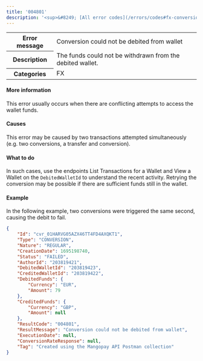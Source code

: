 ```yaml
---
title: '004801'  
description: '<sup>&#8249; [All error codes](/errors/codes#fx-conversions)</sup>'
---
```

  
<table>
    <tbody>
        <tr>
            <th class="header"><strong>Error message</strong></th>
            <td class="table-content">Conversion could not be debited from wallet</td>
        </tr>
        <tr>
            <th class="header"><strong>Description</strong></th>
            <td class="table-content">The funds could not be withdrawn from the debited wallet.</td>
        </tr>
        <tr>
            <th class="header"><strong>Categories</strong></th>
            <td class="table-content">  
<div class="label">FX</div>
</td>
        </tr>
    </tbody>
</table>  

#### More information  

This error usually occurs when there are conflicting attempts to access the wallet funds.  

#### Causes  

This error may be caused by two transactions attempted simultaneously (e.g. two conversions, a transfer and conversion).  

#### What to do  

In such cases, use the endpoints List Transactions for a Wallet and View a Wallet on the `DebitedWalletId` to understand the recent activity. Retrying the conversion may be possible if there are sufficient funds still in the wallet.  

#### Example  

In the following example, two conversions were triggered the same second, causing the debit to fail.   
```json API response - Create an Instant Conversion
{
    "Id": "cvr_01HARVG05AZX46TT4FD4AXQKT1",
    "Type": "CONVERSION",
    "Nature": "REGULAR",
    "CreationDate": 1695198740,
    "Status": "FAILED",
    "AuthorId": "203819421",
    "DebitedWalletId": "203819423",
    "CreditedWalletId": "203819422",
    "DebitedFunds": {
        "Currency": "EUR",
        "Amount": 79
    },
    "CreditedFunds": {
        "Currency": "GBP",
        "Amount": null
    },
    "ResultCode": "004801",
    "ResultMessage": "Conversion could not be debited from wallet",
    "ExecutionDate": null,
    "ConversionRateResponse": null,
    "Tag": "Created using the Mangopay API Postman collection"
}
```